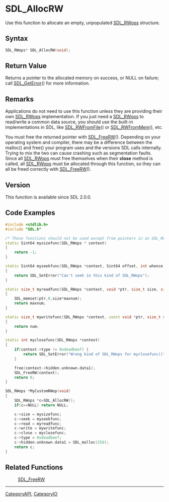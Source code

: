 = SDL_AllocRW =

Use this function to allocate an empty, unpopulated [[SDL_RWops]] structure.

== Syntax ==

<syntaxhighlight lang='c'>
SDL_RWops* SDL_AllocRW(void);
</syntaxhighlight>

== Return Value ==

Returns a pointer to the allocated memory on success, or NULL on failure;
call [[SDL_GetError]]() for more information.

== Remarks ==

Applications do not need to use this function unless they are providing
their own [[SDL_RWops]] implementation. If you just need a [[SDL_RWops]] to
read/write a common data source, you should use the built-in
implementations in SDL, like [[SDL_RWFromFile]]() or [[SDL_RWFromMem]](),
etc.

You must free the returned pointer with [[SDL_FreeRW]](). Depending on your
operating system and compiler, there may be a difference between the
malloc() and free() your program uses and the versions SDL calls
internally. Trying to mix the two can cause crashing such as segmentation
faults. Since all [[SDL_RWops]] must free themselves when their '''close'''
method is called, all [[SDL_RWops]] must be allocated through this
function, so they can all be freed correctly with [[SDL_FreeRW]]().

== Version ==

This function is available since SDL 2.0.0.

== Code Examples ==

<syntaxhighlight lang='c++'>
#include <stdlib.h>
#include "SDL.h"

/* These functions should not be used except from pointers in an SDL_RWops */
static Sint64 mysizefunc(SDL_RWops * context)
{
    return -1;
}

static Sint64 myseekfunc(SDL_RWops *context, Sint64 offset, int whence)
{
    return SDL_SetError("Can't seek in this kind of SDL_RWops");
}

static size_t myreadfunc(SDL_RWops *context, void *ptr, size_t size, size_t maxnum)
{
    SDL_memset(ptr,0,size*maxnum);
    return maxnum;
}

static size_t mywritefunc(SDL_RWops *context, const void *ptr, size_t size, size_t num)
{
    return num;
}

static int myclosefunc(SDL_RWops *context)
{
    if(context->type != 0xdeadbeef) {
        return SDL_SetError("Wrong kind of SDL_RWops for myclosefunc()");
    }

    free(context->hidden.unknown.data1);
    SDL_FreeRW(context);
    return 0;
}

SDL_RWops *MyCustomRWop(void)
{
    SDL_RWops *c=SDL_AllocRW();
    if(c==NULL) return NULL;

    c->size = mysizefunc;
    c->seek = myseekfunc;
    c->read = myreadfunc;
    c->write = mywritefunc;
    c->close = myclosefunc;
    c->type = 0xdeadbeef;
    c->hidden.unknown.data1 = SDL_malloc(256);
    return c;
}
</syntaxhighlight>

== Related Functions ==

:[[SDL_FreeRW]]

----
[[CategoryAPI]], [[CategoryIO]]


